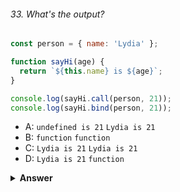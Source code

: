 ###### 33. What's the output?

```javascript
const person = { name: 'Lydia' };

function sayHi(age) {
  return `${this.name} is ${age}`;
}

console.log(sayHi.call(person, 21));
console.log(sayHi.bind(person, 21));
```

- A: `undefined is 21` `Lydia is 21`
- B: `function` `function`
- C: `Lydia is 21` `Lydia is 21`
- D: `Lydia is 21` `function`

<details>
<summary>
<b>Answer</b>
</summary>

#### Answer: D

With both, we can pass the object to which we want the `this` keyword to refer to. However, `.call` is also _executed immediately_!

`.bind.` returns a _copy_ of the function, but with a bound context! It is not executed immediately.

</details>
